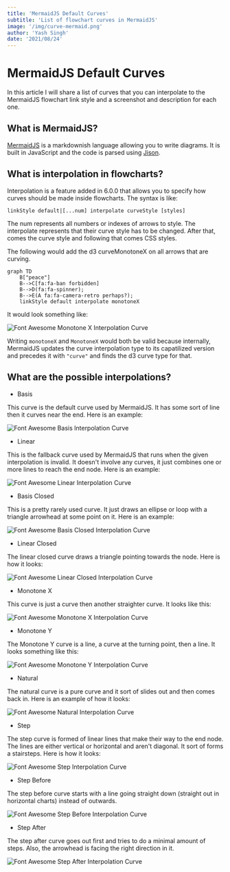 ```yaml
---
title: 'MermaidJS Default Curves'
subtitle: 'List of flowchart curves in MermaidJS'
image: '/img/curve-mermaid.png'
author: 'Yash Singh'
date: '2021/08/24'
---
```


# MermaidJS Default Curves

In this article I will share a list of curves that you can interpolate
to the MermaidJS flowchart link style and a screenshot and description
for each one.

## What is MermaidJS?

[MermaidJS](https://github.com/mermaid-js/mermaid/tree/develop) is a markdownish
language allowing you to write diagrams. It is built in JavaScript and the code
is parsed using [Jison](https://github.com/zaach/jison).

## What is interpolation in flowcharts?

Interpolation is a feature added in 6.0.0 that allows you to specify how curves
should be made inside flowcharts. The syntax is like:

```text
linkStyle default|[...num] interpolate curveStyle [styles]
```

The num represents all numbers or indexes of arrows to style.
The interpolate represents that their curve style has to be changed.
After that, comes the curve style and following that comes CSS styles.

The following would add the d3 curveMonotoneX on all arrows that are curving.

```text
graph TD
    B["peace"]
    B-->C[fa:fa-ban forbidden]
    B-->D(fa:fa-spinner);
    B-->E(A fa:fa-camera-retro perhaps?);
    linkStyle default interpolate monotoneX
```

It would look something like:

![Font Awesome Monotone X Interpolation Curve](/img/mermaid-default-curves/font-awesome-interpolate-curve-monotoneX.png)

Writing `monotoneX` and `MonotoneX` would both be valid because internally, MermaidJS
updates the curve interpolation type to its capatilized version and precedes it
with `"curve"` and finds the d3 curve type for that.

## What are the possible interpolations?

- Basis

This curve is the default curve used by MermaidJS. It has some sort of line then
it curves near the end. Here is an example:

![Font Awesome Basis Interpolation Curve](/img/mermaid-default-curves/font-awesome-interpolate-curve-basis.png)

- Linear

This is the fallback curve used by MermaidJS that runs when the given interpolation
is invalid. It doesn't involve any curves, it just combines one or more lines to
reach the end node. Here is an example:

![Font Awesome Linear Interpolation Curve](/img/mermaid-default-curves/font-awesome-interpolate-curve-linear.png)

- Basis Closed

This is a pretty rarely used curve. It just draws an ellipse or loop with a triangle
arrowhead at some point on it. Here is an example:

![Font Awesome Basis Closed Interpolation Curve](/img/mermaid-default-curves/font-awesome-interpolate-curve-basis-closed.png)

- Linear Closed

The linear closed curve draws a triangle pointing towards the node.
Here is how it looks:

![Font Awesome Linear Closed Interpolation Curve](/img/mermaid-default-curves/font-awesome-interpolate-curve-linear-closed.png)

- Monotone X

This curve is just a curve then another straighter curve. It looks like this:

![Font Awesome Monotone X Interpolation Curve](/img/mermaid-default-curves/font-awesome-interpolate-curve-monotoneX.png)

- Monotone Y

The Monotone Y curve is a line, a curve at the turning point, then a line.
It looks something like this:

![Font Awesome Monotone Y Interpolation Curve](/img/mermaid-default-curves/font-awesome-interpolate-curve-monotoneY.png)

- Natural

The natural curve is a pure curve and it sort of slides out and then comes back in.
Here is an example of how it looks:

![Font Awesome Natural Interpolation Curve](/img/mermaid-default-curves/font-awesome-interpolate-curve-natural.png)

- Step

The step curve is formed of linear lines that make their way to the end node.
The lines are either vertical or horizontal and aren't diagonal. It sort of forms
a stairsteps. Here is how it looks:

![Font Awesome Step Interpolation Curve](/img/mermaid-default-curves/font-awesome-interpolate-curve-step.png)

- Step Before

The step before curve starts with a line going straight
down (straight out in horizontal charts) instead of outwards.

![Font Awesome Step Before Interpolation Curve](/img/mermaid-default-curves/font-awesome-interpolate-curve-step-before.png)

- Step After

The step after curve goes out first and tries to do a minimal amount of steps.
Also, the arrowhead is facing the right direction in it.

![Font Awesome Step After Interpolation Curve](/img/mermaid-default-curves/font-awesome-interpolate-curve-step-after.png)
